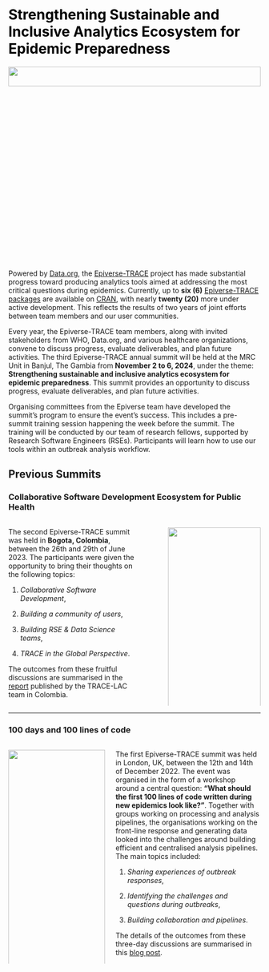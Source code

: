 # [Strengthening Sustainable and Inclusive Analytics Ecosystem for Epidemic Preparedness]{style="color:black;"} {.unnumbered .unlisted}

![](./images/banjul.webp){fig-align="center" width="100%" height="10%"}

Powered by [Data.org](https://data.org/), the [Epiverse-TRACE](https://data.org/initiatives/epiverse/) project has made substantial progress toward producing analytics tools aimed at addressing the most critical questions during epidemics. Currently, up to **six (6)** [Epiverse-TRACE packages](https://epiverse-trace.github.io/etstats/articles/cran-statistics.html) are available on [CRAN](https://cran.r-project.org/), with nearly **twenty (20)** more under active development. This reflects the results of two years of joint efforts between team members and our user communities.

Every year, the Epiverse-TRACE team members, along with invited stakeholders from WHO, Data.org, and various healthcare organizations, convene to discuss progress, evaluate deliverables, and plan future activities. The third Epiverse-TRACE annual summit will be held at the MRC Unit in Banjul, The Gambia from **November 2 to 6, 2024**, under the theme: **Strengthening sustainable and inclusive analytics ecosystem for epidemic preparedness**. This summit provides an opportunity to discuss progress, evaluate deliverables, and plan future activities.

Organising committees from the Epiverse team have developed the summit's program to ensure the event's success. This includes a pre-summit training session happening the week before the summit. The training will be conducted by our team of research fellows, supported by Research Software Engineers (RSEs). Participants will learn how to use our tools within an outbreak analysis workflow.

## Previous Summits {.unnumbered .unlisted}

### Collaborative Software Development Ecosystem for Public Health

::: columns
::: {.column width="55%"}
The second Epiverse-TRACE summit was held in **Bogota, Colombia**, between the 26th and 29th of June 2023. The participants were given the opportunity to bring their thoughts on the following topics:

1.  *Collaborative Software Development*,

2.  *Building a community of users*,

3.  *Building RSE & Data Science teams*,

4.  *TRACE in the Global Perspective*.

The outcomes from these fruitful discussions are summarised in the [report](https://zenodo.org/records/10932686) published by the TRACE-LAC team in Colombia.
:::

::: {.column width="5%"}

:::

::: {.column width="40%"}
![](./images/team_engage.JPG){fig-align="center" width="100%" height="100%"}
:::
:::

------------------------------------------------------------------------

### 100 days and 100 lines of code

::: columns
::: {.column width="40%"}
![](./images/lshtm_logo2.png){fig-align="center" width="100%"}
:::

::: {.column width="60%"}
The first Epiverse-TRACE summit was held in London, UK, between the 12th and 14th of December 2022. The event was organised in the form of a workshop around a central question: **“What should the first 100 lines of code written during new epidemics look like?”**. Together with groups working on processing and analysis pipelines, the organisations working on the front-line response and generating data looked into the challenges around building efficient and centralised analysis pipelines. The main topics included:

1.  *Sharing experiences of outbreak responses*,

2.  *Identifying the challenges and questions during outbreaks*,

3.  *Building collaboration and pipelines*.

The details of the outcomes from these three-day discussions are summarised in this [blog post](https://epiverse-trace.github.io/posts/100days-workshop/index.html).
:::
:::

